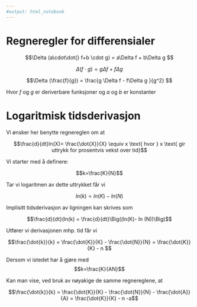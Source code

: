 ```yaml
---
#output: html_notebook
---
```



# Regneregler for differensialer
$$\Delta (a\cdot\dot{} f+b \cdot g) = a\Delta f + b\Delta g $$

$$\Delta (f\cdot g) =  g \Delta f + f \Delta g   $$

$$\Delta (\frac{f}{g}) = \frac{g \Delta f - f\Delta g }{g^2} $$

Hvor $f$ og $g$ er deriverbare funksjoner og $a$ og $b$ er konstanter

# Logaritmisk tidsderivasjon 

Vi ønsker her benytte regnereglen om at 

$$\frac{d}{dt}ln(X)= \frac{\dot{X}}{X} \equiv x \text{ hvor } x \text{ gir uttrykk for prosentvis vekst over tid}$$


Vi starter med å definere:

$$k=\frac{K}{N}$$

Tar vi logaritmen av dette uttrykket får vi

$$ln(k) = ln(K)- ln (N)$$

Implisitt tidsderivasjon av ligningen kan skrives som

$$\frac{d}{dt}(ln(k) = \frac{d}{dt}\Big((ln(K)- ln (N))\Big)$$

Utfører vi derivasjonen mhp. tid får vi

$$\frac{\dot{k}}{k} = \frac{\dot{K}}{K} - \frac{\dot{N}}{N} = \frac{\dot{K}}{K}  - n $$


Dersom vi istedet har å gjøre med
$$k=\frac{K}{AN}$$

Kan man vise, ved bruk av nøyakige de samme regnereglene, at

$$\frac{\dot{k}}{k} = \frac{\dot{K}}{K} - \frac{\dot{N}}{N} - \frac{\dot{A}}{A} = \frac{\dot{K}}{K} - n -a$$








